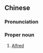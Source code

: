 ==Chinese==
{{zh-forms|s=艾尔弗雷德|gloss=-}}

===Pronunciation===
{{zh-pron
|m=Ài'ěrfúléidé
|cat=pn
}}

===Proper noun===
{{zh-proper noun}}

# [[Alfred]]
